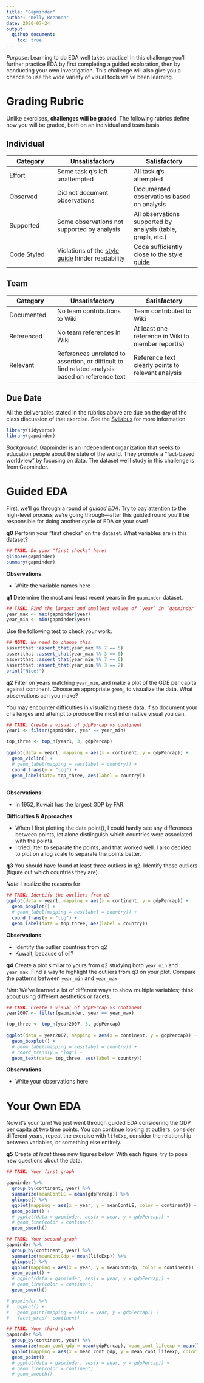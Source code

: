 ```yaml
---
title: "Gapminder"
author: "Kelly Brennan"
date: 2020-07-24
output:
  github_document:
    toc: true
---
```


*Purpose*: Learning to do EDA well takes practice! In this challenge you'll further practice EDA by first completing a guided exploration, then by conducting your own investigation. This challenge will also give you a chance to use the wide variety of visual tools we've been learning.

<!-- include-rubric -->
# Grading Rubric
<!-- -------------------------------------------------- -->

Unlike exercises, **challenges will be graded**. The following rubrics define how you will be graded, both on an individual and team basis.

## Individual
<!-- ------------------------- -->

| Category | Unsatisfactory | Satisfactory |
|----------|----------------|--------------|
| Effort | Some task __q__'s left unattempted | All task __q__'s attempted |
| Observed | Did not document observations | Documented observations based on analysis |
| Supported | Some observations not supported by analysis | All observations supported by analysis (table, graph, etc.) |
| Code Styled | Violations of the [style guide](https://style.tidyverse.org/) hinder readability | Code sufficiently close to the [style guide](https://style.tidyverse.org/) |

## Team
<!-- ------------------------- -->

| Category | Unsatisfactory | Satisfactory |
|----------|----------------|--------------|
| Documented | No team contributions to Wiki | Team contributed to Wiki |
| Referenced | No team references in Wiki | At least one reference in Wiki to member report(s) |
| Relevant | References unrelated to assertion, or difficult to find related analysis based on reference text | Reference text clearly points to relevant analysis |

## Due Date
<!-- ------------------------- -->

All the deliverables stated in the rubrics above are due on the day of the class discussion of that exercise. See the [Syllabus](https://docs.google.com/document/d/1jJTh2DH8nVJd2eyMMoyNGroReo0BKcJrz1eONi3rPSc/edit?usp=sharing) for more information.

```r
library(tidyverse)
library(gapminder)

```

*Background*: [Gapminder](https://www.gapminder.org/about-gapminder/) is an independent organization that seeks to education people about the state of the world. They promote a "fact-based worldview" by focusing on data. The dataset we'll study in this challenge is from Gapminder.

# Guided EDA
<!-- -------------------------------------------------- -->

First, we'll go through a round of *guided EDA*. Try to pay attention to the high-level process we're going through---after this guided round you'll be responsible for doing another cycle of EDA on your own!

__q0__ Perform your "first checks" on the dataset. What variables are in this
dataset?

```r
## TASK: Do your "first checks" here!
glimpse(gapminder)
summary(gapminder)
```

**Observations**:

- Write the variable names here

__q1__ Determine the most and least recent years in the `gapminder` dataset.

```r
## TASK: Find the largest and smallest values of `year` in `gapminder`
year_max <- max(gapminder$year)
year_min <- min(gapminder$year)
```

Use the following test to check your work.

```r
## NOTE: No need to change this
assertthat::assert_that(year_max %% 7 == 5)
assertthat::assert_that(year_max %% 3 == 0)
assertthat::assert_that(year_min %% 7 == 6)
assertthat::assert_that(year_min %% 3 == 2)
print("Nice!")
```

__q2__ Filter on years matching `year_min`, and make a plot of the GDE per capita against continent. Choose an appropriate `geom_` to visualize the data. What observations can you make?

You may encounter difficulties in visualizing these data; if so document your challenges and attempt to produce the most informative visual you can.

```r
## TASK: Create a visual of gdpPercap vs continent
year1 <- filter(gapminder, year == year_min)

top_three <- top_n(year1, 3, gdpPercap)
  
ggplot(data = year1, mapping = aes(x = continent, y = gdpPercap)) + 
  geom_violin() +
  # geom_label(mapping = aes(label = country)) +
  coord_trans(y = "log") +
  geom_label(data= top_three, aes(label = country))
  

```

**Observations**:

- In 1952, Kuwait has the largest GDP by FAR. 

**Difficulties & Approaches**:

- When I first plotting the data point(), I could hardly see any differences between points, let alone distiinguish which countries were associated with the points.
- I tried jitter to separate the points, and that worked well. I also decided to plot on a log scale to separate the points better. 

__q3__ You should have found at least three outliers in q2. Identify those outliers (figure out which countries they are).

*Note*: I realize the reasons for

```r
## TASK: Identify the outliers from q2
ggplot(data = year1, mapping = aes(x = continent, y = gdpPercap)) + 
  geom_boxplot() +
  # geom_label(mapping = aes(label = country)) +
  coord_trans(y = "log") + 
  geom_label(data = top_three, aes(label = country))
```

**Observations**:

- Identify the outlier countries from q2
- Kuwait, because of oil?

__q4__ Create a plot similar to yours from q2 studying both `year_min` and `year_max`. Find a way to highlight the outliers from q3 on your plot. Compare the patterns between `year_min` and `year_max`.

*Hint*: We've learned a lot of different ways to show multiple variables; think about using different aesthetics or facets.

```r
## TASK: Create a visual of gdpPercap vs continent
year2007 <- filter(gapminder, year == year_max)

top_three <- top_n(year2007, 3, gdpPercap)
  
ggplot(data = year2007, mapping = aes(x = continent, y = gdpPercap)) + 
  geom_boxplot() +
  # geom_label(mapping = aes(label = country)) +
  # coord_trans(y = "log") +
  geom_text(data= top_three, aes(label = country))
```

**Observations**:

- Write your observations here

# Your Own EDA
<!-- -------------------------------------------------- -->

Now it's your turn! We just went through guided EDA considering the GDP per capita at two time points. You can continue looking at outliers, consider different years, repeat the exercise with `lifeExp`, consider the relationship between variables, or something else entirely.

__q5__ Create *at least* three new figures below. With each figure, try to pose new questions about the data.

```r
## TASK: Your first graph

gapminder %>% 
  group_by(continent, year) %>% 
  summarize(meanContLE = mean(gdpPercap)) %>% 
  glimpse() %>% 
  ggplot(mapping = aes(x = year, y = meanContLE, color = continent)) +
  geom_point() +
  # ggplot(data = gapminder, aes(x = year, y = gdpPercap)) +
  # geom_line(color = continent)
  geom_smooth()

```


```r
## TASK: Your second graph
gapminder %>% 
  group_by(continent, year) %>% 
  summarize(meanContGdp = mean(lifeExp)) %>% 
  glimpse() %>% 
  ggplot(mapping = aes(x = year, y = meanContGdp, color = continent)) +
  geom_point() +
  # ggplot(data = gapminder, aes(x = year, y = gdpPercap)) +
  # geom_line(color = continent)
  geom_smooth()

# gapminder %>% 
#   ggplot() + 
#   geom_point(mapping = aes(x = year, y = gdpPercap)) +
#   facet_wrap(~ continent)
```


```r
## TASK: Your third graph
gapminder %>% 
  group_by(continent, year) %>% 
  summarize(mean_cont_gdp = mean(gdpPercap), mean_cont_lifeexp = mean(lifeExp)) %>% 
  ggplot(mapping = aes(x = mean_cont_gdp, y = mean_cont_lifeexp, color = continent)) +
  geom_point() 
  # ggplot(data = gapminder, aes(x = year, y = gdpPercap)) +
  # geom_line(color = continent)
  # geom_smooth()

```

